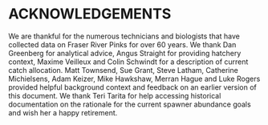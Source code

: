 #  ACKNOWLEDGEMENTS    

We are thankful for the numerous technicians and biologists that have collected data on Fraser River Pinks for over 60 years. 
We thank Dan Greenberg for analytical advice, Angus Straight for providing hatchery context,  Maxime Veilleux and Colin Schwindt for a description of current catch allocation.
Matt Townsend, Sue Grant, Steve Latham, Catherine Michielsens, Adam Keizer, Mike Hawkshaw, Merran Hague and Luke Rogers provided helpful background context and feedback on an earlier version of this document. 
We thank Teri Tarita for help accessing historical documentation on the rationale for the current spawner abundance goals and wish her a happy retirement.  
